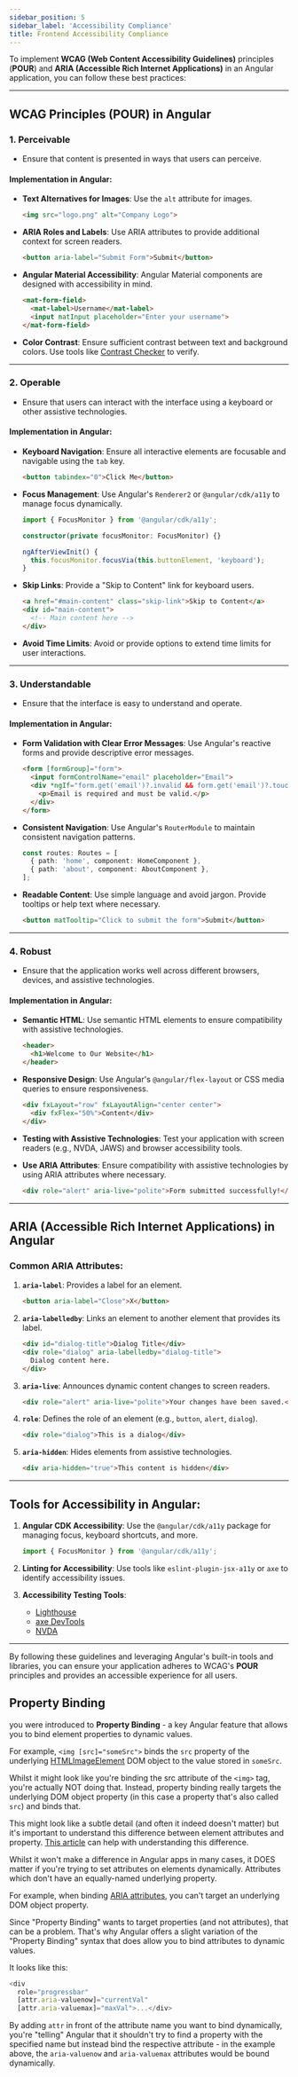 ```yaml
---
sidebar_position: 5
sidebar_label: 'Accessibility Compliance'
title: Frontend Accessibility Compliance 
---
```


To implement **WCAG (Web Content Accessibility Guidelines)** principles (**POUR**) and **ARIA (Accessible Rich Internet Applications)** in an Angular application, you can follow these best practices:

---

## **WCAG Principles (POUR)** in Angular

### 1. **Perceivable**
   - Ensure that content is presented in ways that users can perceive.

#### Implementation in Angular:
- **Text Alternatives for Images**:
  Use the `alt` attribute for images.
  ```html
  <img src="logo.png" alt="Company Logo">
  ```

- **ARIA Roles and Labels**:
  Use ARIA attributes to provide additional context for screen readers.
  ```html
  <button aria-label="Submit Form">Submit</button>
  ```

- **Angular Material Accessibility**:
  Angular Material components are designed with accessibility in mind.
  ```html
  <mat-form-field>
    <mat-label>Username</mat-label>
    <input matInput placeholder="Enter your username">
  </mat-form-field>
  ```

- **Color Contrast**:
  Ensure sufficient contrast between text and background colors. Use tools like [Contrast Checker](https://webaim.org/resources/contrastchecker/) to verify.

---

### 2. **Operable**
   - Ensure that users can interact with the interface using a keyboard or other assistive technologies.

#### Implementation in Angular:
- **Keyboard Navigation**:
  Ensure all interactive elements are focusable and navigable using the `tab` key.
  ```html
  <button tabindex="0">Click Me</button>
  ```

- **Focus Management**:
  Use Angular's `Renderer2` or `@angular/cdk/a11y` to manage focus dynamically.
  ```typescript
  import { FocusMonitor } from '@angular/cdk/a11y';

  constructor(private focusMonitor: FocusMonitor) {}

  ngAfterViewInit() {
    this.focusMonitor.focusVia(this.buttonElement, 'keyboard');
  }
  ```

- **Skip Links**:
  Provide a "Skip to Content" link for keyboard users.
  ```html
  <a href="#main-content" class="skip-link">Skip to Content</a>
  <div id="main-content">
    <!-- Main content here -->
  </div>
  ```

- **Avoid Time Limits**:
  Avoid or provide options to extend time limits for user interactions.

---

### 3. **Understandable**
   - Ensure that the interface is easy to understand and operate.

#### Implementation in Angular:
- **Form Validation with Clear Error Messages**:
  Use Angular's reactive forms and provide descriptive error messages.
  ```html
  <form [formGroup]="form">
    <input formControlName="email" placeholder="Email">
    <div *ngIf="form.get('email')?.invalid && form.get('email')?.touched">
      <p>Email is required and must be valid.</p>
    </div>
  </form>
  ```

- **Consistent Navigation**:
  Use Angular's `RouterModule` to maintain consistent navigation patterns.
  ```typescript
  const routes: Routes = [
    { path: 'home', component: HomeComponent },
    { path: 'about', component: AboutComponent },
  ];
  ```

- **Readable Content**:
  Use simple language and avoid jargon. Provide tooltips or help text where necessary.
  ```html
  <button matTooltip="Click to submit the form">Submit</button>
  ```

---

### 4. **Robust**
   - Ensure that the application works well across different browsers, devices, and assistive technologies.

#### Implementation in Angular:
- **Semantic HTML**:
  Use semantic HTML elements to ensure compatibility with assistive technologies.
  ```html
  <header>
    <h1>Welcome to Our Website</h1>
  </header>
  ```

- **Responsive Design**:
  Use Angular's `@angular/flex-layout` or CSS media queries to ensure responsiveness.
  ```html
  <div fxLayout="row" fxLayoutAlign="center center">
    <div fxFlex="50%">Content</div>
  </div>
  ```

- **Testing with Assistive Technologies**:
  Test your application with screen readers (e.g., NVDA, JAWS) and browser accessibility tools.

- **Use ARIA Attributes**:
  Ensure compatibility with assistive technologies by using ARIA attributes where necessary.
  ```html
  <div role="alert" aria-live="polite">Form submitted successfully!</div>
  ```

---

## **ARIA (Accessible Rich Internet Applications)** in Angular

### Common ARIA Attributes:
1. **`aria-label`**:
   Provides a label for an element.
   ```html
   <button aria-label="Close">X</button>
   ```

2. **`aria-labelledby`**:
   Links an element to another element that provides its label.
   ```html
   <div id="dialog-title">Dialog Title</div>
   <div role="dialog" aria-labelledby="dialog-title">
     Dialog content here.
   </div>
   ```

3. **`aria-live`**:
   Announces dynamic content changes to screen readers.
   ```html
   <div role="alert" aria-live="polite">Your changes have been saved.</div>
   ```

4. **`role`**:
   Defines the role of an element (e.g., `button`, `alert`, `dialog`).
   ```html
   <div role="dialog">This is a dialog</div>
   ```

5. **`aria-hidden`**:
   Hides elements from assistive technologies.
   ```html
   <div aria-hidden="true">This content is hidden</div>
   ```

---

## Tools for Accessibility in Angular:
1. **Angular CDK Accessibility**:
   Use the `@angular/cdk/a11y` package for managing focus, keyboard shortcuts, and more.
   ```typescript
   import { FocusMonitor } from '@angular/cdk/a11y';
   ```

2. **Linting for Accessibility**:
   Use tools like `eslint-plugin-jsx-a11y` or `axe` to identify accessibility issues.

3. **Accessibility Testing Tools**:
   - [Lighthouse](https://developers.google.com/web/tools/lighthouse)
   - [axe DevTools](https://www.deque.com/axe/devtools/)
   - [NVDA](https://www.nvaccess.org/)

---

By following these guidelines and leveraging Angular's built-in tools and libraries, you can ensure your application adheres to WCAG's **POUR** principles and provides an accessible experience for all users.

## **Property Binding**

you were introduced to **Property Binding** - a key Angular feature that allows you to bind element properties to dynamic values.

For example, `<img [src]="someSrc">` binds the `src` property of the underlying [HTMLImageElement](https://developer.mozilla.org/en-US/docs/Web/API/HTMLImageElement) DOM object to the value stored in `someSrc`.

Whilst it might look like you're binding the src attribute of the `<img>` tag, you're actually NOT doing that. Instead, property binding really targets the underlying DOM object property (in this case a property that's also called `src`) and binds that.

This might look like a subtle detail (and often it indeed doesn't matter) but it's important to understand this difference between element attributes and property. [This article](https://jakearchibald.com/2024/attributes-vs-properties/) can help with understanding this difference.

Whilst it won't make a difference in Angular apps in many cases, it DOES matter if you're trying to set attributes on elements dynamically. Attributes which don't have an equally-named underlying property.

For example, when binding [ARIA attributes](https://developer.mozilla.org/en-US/docs/Web/Accessibility/ARIA), you can't target an underlying DOM object property.

Since "Property Binding" wants to target properties (and not attributes), that can be a problem. That's why Angular offers a slight variation of the "Property Binding" syntax that does allow you to bind attributes to dynamic values.

It looks like this:

```ts
<div 
  role="progressbar" 
  [attr.aria-valuenow]="currentVal" 
  [attr.aria-valuemax]="maxVal">...</div>
```

By adding `attr` in front of the attribute name you want to bind dynamically, you're "telling" Angular that it shouldn't try to find a property with the specified name but instead bind the respective attribute - in the example above, the `aria-valuenow` and `aria-valuemax` attributes would be bound dynamically.

